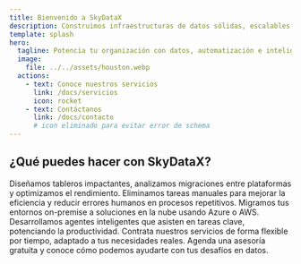```yaml
---
title: Bienvenido a SkyDataX
description: Construimos infraestructuras de datos sólidas, escalables y con propósito.
template: splash
hero:
  tagline: Potencia tu organización con datos, automatización e inteligencia artificial.
  image:
    file: ../../assets/houston.webp
  actions:
    - text: Conoce nuestros servicios
      link: /docs/servicios
      icon: rocket
    - text: Contáctanos
      link: /docs/contacto
      # icon eliminado para evitar error de schema
---
```



## ¿Qué puedes hacer con SkyDataX?

<CardGrid stagger>
	<Card title="Consultorías en Tableau y Power BI" icon="bar-chart">
		Diseñamos tableros impactantes, analizamos migraciones entre plataformas y optimizamos el rendimiento.
	</Card>
	<Card title="Automatización con Python" icon="bot">
		Eliminamos tareas manuales para mejorar la eficiencia y reducir errores humanos en procesos repetitivos.
	</Card>
	<Card title="Arquitecturas de datos modernas" icon="cloud">
		Migramos tus entornos on-premise a soluciones en la nube usando Azure o AWS.
	</Card>
	<Card title="Agentes de IA Generativa" icon="sparkles">
		Desarrollamos agentes inteligentes que asisten en tareas clave, potenciando la productividad.
	</Card>
	<Card title="Modelo de bolsas de horas" icon="clock">
		Contrata nuestros servicios de forma flexible por tiempo, adaptado a tus necesidades reales.
	</Card>
	<Card title="Hablemos de tu reto" icon="message-circle">
		Agenda una asesoría gratuita y conoce cómo podemos ayudarte con tus desafíos en datos.
	</Card>
</CardGrid>
